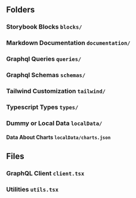 
<Meta title="Documentation/Lib Folder/Docs" />

## Folders

### Storybook Blocks `blocks/`

### Markdown Documentation `documentation/`

### Graphql Queries `queries/`

### Graphql Schemas `schemas/`

### Tailwind Customization `tailwind/`

### Typescript Types `types/`

### Dummy or Local Data `localData/`

#### Data About Charts `localData/charts.json`

## Files

### GraphQL Client `client.tsx`

### Utilities `utils.tsx`
